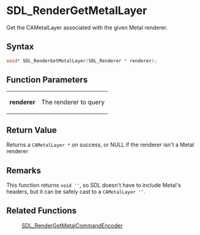 = SDL_RenderGetMetalLayer =

Get the CAMetalLayer associated with the given Metal renderer.

== Syntax ==

<syntaxhighlight lang='c'>
void* SDL_RenderGetMetalLayer(SDL_Renderer * renderer);
</syntaxhighlight>

== Function Parameters ==

{|
|'''renderer'''
|The renderer to query
|}

== Return Value ==

Returns a <code>CAMetalLayer *</code> on success, or NULL if the renderer
isn't a Metal renderer

== Remarks ==

This function returns <code>void ''</code>, so SDL doesn't have to include
Metal's headers, but it can be safely cast to a <code>CAMetalLayer
''</code>.

== Related Functions ==

:[[SDL_RenderGetMetalCommandEncoder]]



